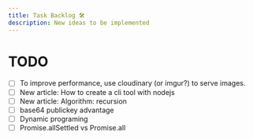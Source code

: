 ```yaml
---
title: Task Backlog 🛠
description: New ideas to be implemented
---
```


# TODO

- [ ] To improve performance, use cloudinary (or imgur?) to serve images.
- [ ] New article: How to create a cli tool with nodejs
- [ ] New article: Algorithm: recursion
- [ ] base64 publickey advantage
- [ ] Dynamic programing
- [ ] Promise.allSettled vs Promise.all
